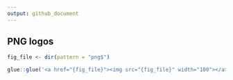 ```yaml
---
output: github_document
---
```


## PNG logos

```r
fig_file <- dir(pattern = "png$")

glue::glue('<a href="{fig_file}"><img src="{fig_file}" width="100"></a> ')
```

